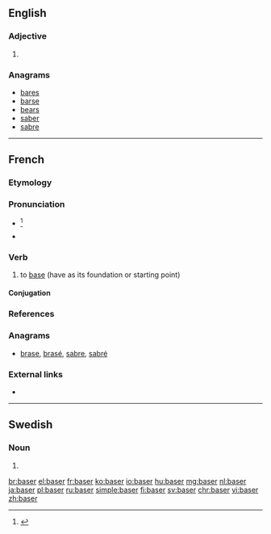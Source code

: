 {{also|Başer}}
==English==

===Adjective===
{{head|en}}

# {{en-comparative of|base}}

===Anagrams===
* [[bares#English|bares]]
* [[barse#English|barse]]
* [[bears#English|bears]]
* [[saber#English|saber]]
* [[sabre#English|sabre]]

----

==French==

===Etymology===
{{suffix|base|er|lang=fr}}

===Pronunciation===
* {{IPA|/bɑ.ze/|lang=fr}}<ref>{{R:CNRTL}}</ref>
* {{audio|Fr-baser.ogg|Audio|lang=fr}}

===Verb===
{{fr-verb}}

# to [[base]] (have as its foundation or starting point)

====Conjugation====
{{fr-conj-er|bas|avoir}}

===References===
<references/>

===Anagrams===
* [[brase#French|brase]], [[brasé#French|brasé]], [[sabre#French|sabre]], [[sabré#French|sabré]]

===External links===
* {{R:TLFi}}

----

==Swedish==

===Noun===
{{head|sv|noun form}}

# {{sv-noun-form-indef-pl|bas}}

[[br:baser]]
[[el:baser]]
[[fr:baser]]
[[ko:baser]]
[[io:baser]]
[[hu:baser]]
[[mg:baser]]
[[nl:baser]]
[[ja:baser]]
[[pl:baser]]
[[ru:baser]]
[[simple:baser]]
[[fi:baser]]
[[sv:baser]]
[[chr:baser]]
[[vi:baser]]
[[zh:baser]]